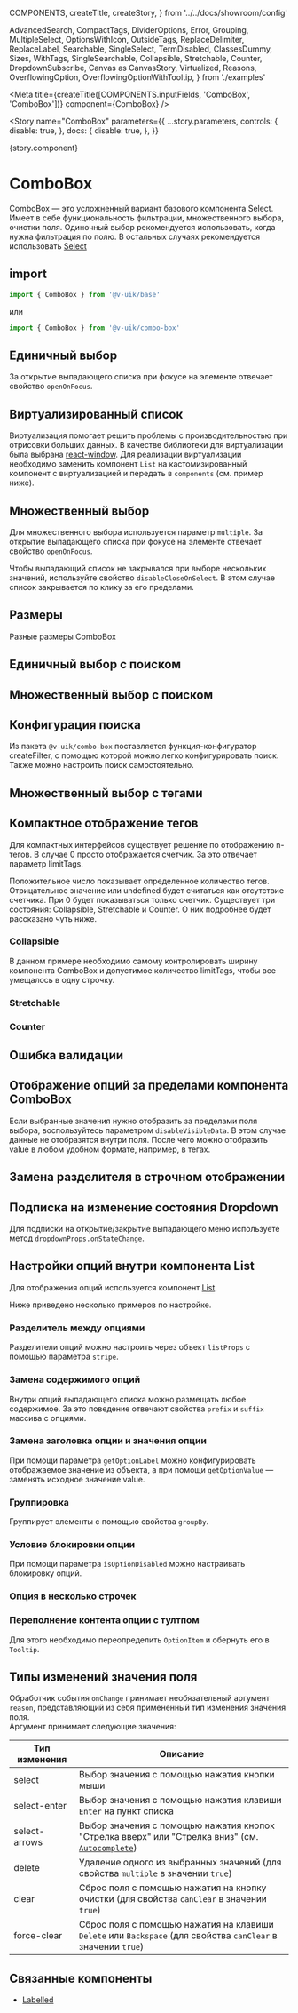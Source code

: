   COMPONENTS,
  createTitle,
  createStory,
} from '../../docs/showroom/config'

  AdvancedSearch,
  CompactTags,
  DividerOptions,
  Error,
  Grouping,
  MultipleSelect,
  OptionsWithIcon,
  OutsideTags,
  ReplaceDelimiter,
  ReplaceLabel,
  Searchable,
  SingleSelect,
  TermDisabled,
  ClassesDummy,
  Sizes,
  WithTags,
  SingleSearchable,
  Collapsible,
  Stretchable,
  Counter,
  DropdownSubscribe,
  Canvas as CanvasStory,
  Virtualized,
  Reasons,
  OverflowingOption,
  OverflowingOptionWithTooltip,
} from './examples'



<Meta
  title={createTitle([COMPONENTS.inputFields, 'ComboBox', 'ComboBox'])}
  component={ComboBox}
/>

<Story
  name="ComboBox"
  parameters={{
    ...story.parameters,
    controls: {
      disable: true,
    },
    docs: {
      disable: true,
    },
  }}
>
  {story.component}
</Story>

# ComboBox

ComboBox — это усложненный вариант базового компонента Select. Имеет в себе функциональность фильтрации, множественного выбора, очистки поля.
Одиночный выбор рекомендуется использовать, когда нужна фильтрация по полю.
В остальных случаях рекомендуется использовать [Select](?path=/docs/поля-ввода-select-select--select)

## import

```ts
import { ComboBox } from '@v-uik/base'
```

или

```ts
import { ComboBox } from '@v-uik/combo-box'
```

## Единичный выбор

За открытие выпадающего списка при фокусе на элементе отвечает свойство `openOnFocus`.

<Canvas withSource="none">
  <SingleSelect />
</Canvas>

<Source language="tsx" code={RawSingleSelect} />

## Виртуализированный список

Виртуализация помогает решить проблемы с производительностью при отрисовки больших данных.
В качестве библиотеки для виртуализации была выбрана [react-window](https://github.com/bvaughn/react-window).
Для реализации виртуализации необходимо заменить компонент `List` на кастомизированный компонент с виртуализацией и передать в `components` (см. пример ниже).

<Canvas withSource="none">
  <Virtualized />
</Canvas>

<Source language="tsx" code={RawVirtualized} />

## Множественный выбор

Для множественного выбора используется параметр `multiple`. За открытие выпадающего списка при фокусе на элементе отвечает свойство `openOnFocus`.

Чтобы выпадающий список не закрывался при выборе нескольких значений, используйте свойство `disableCloseOnSelect`.
В этом случае список закрывается по клику за его пределами.

<Canvas withSource="none">
  <MultipleSelect />
</Canvas>

<Source language="tsx" code={RawMultipleSelect} />

## Размеры

Разные размеры ComboBox

<Canvas withSource="none">
  <Sizes />
</Canvas>

<Source language="tsx" code={RawSizes} />

## Единичный выбор с поиском

<Canvas withSource="none">
  <SingleSearchable />
</Canvas>

<Source language="tsx" code={RawSingleSearchable} />

## Множественный выбор с поиском

<Canvas withSource="none">
  <Searchable />
</Canvas>

<Source language="tsx" code={RawSearchable} />

## Конфигурация поиска

Из пакета `@v-uik/combo-box` поставляется функция-конфигуратор createFilter, с помощью которой можно легко конфигурировать поиск.
Также можно настроить поиск самостоятельно.

<Canvas withSource="none">
  <AdvancedSearch />
</Canvas>

<Source language="tsx" code={RawAdvancedSearch} />

## Множественный выбор с тегами

<Canvas withSource="none">
  <WithTags />
</Canvas>

<Source language="tsx" code={RawWithTags} />

## Компактное отображение тегов

Для компактных интерфейсов существует решение по отображению n-тегов.
В случае 0 просто отображается счетчик. За это отвечает параметр limitTags.

Положительное число показывает определенное количество тегов.
Отрицательное значение или undefined будет считаться как отсутствие счетчика.
При 0 будет показываться только счетчик.
Существует три состояния: Collapsible, Stretchable и Counter.
О них подробнее будет рассказано чуть ниже.

<Canvas withSource="none">
  <CompactTags />
</Canvas>

<Source language="tsx" code={RawCompactTags} />

### Collapsible

В данном примере необходимо самому контролировать ширину компонента ComboBox и допустимое количество limitTags,
чтобы все умещалось в одну строчку.

<Canvas withSource="none">
  <Collapsible />
</Canvas>

<Source language="tsx" code={RawCollapsible} />

### Stretchable

<Canvas withSource="none">
  <Stretchable />
</Canvas>

<Source language="tsx" code={RawStretchable} />

### Counter

<Canvas withSource="none">
  <Counter />
</Canvas>

<Source language="tsx" code={RawCounter} />

## Ошибка валидации

<Canvas withSource="none">
  <Error />
</Canvas>

<Source language="tsx" code={RawError} />

## Отображение опций за пределами компонента ComboBox

Если выбранные значения нужно отобразить за пределами поля выбора, воспользуйтесь параметром `disableVisibleData`.
В этом случае данные не отобразятся внутри поля. После чего можно отобразить value в любом удобном формате, например, в тегах.

<Canvas withSource="none">
  <OutsideTags />
</Canvas>

<Source language="tsx" code={RawOutsideTags} />

## Замена разделителя в строчном отображении

<Canvas withSource="none">
  <ReplaceDelimiter />
</Canvas>

<Source language="tsx" code={RawReplaceDelimiter} />

## Подписка на изменение состояния Dropdown

Для подписки на открытие/закрытие выпадающего меню используете метод `dropdownProps.onStateChange`.

<Canvas withSource="none">
  <DropdownSubscribe />
</Canvas>

<Source language="tsx" code={RawDropdownSubscribe} />

## Настройки опций внутри компонента List

Для отображения опций используется компонент [List](?path=/docs/отображение-данных-list-list--list).

Ниже приведено несколько примеров по настройке.

### Разделитель между опциями

Разделители опций можно настроить через объект `listProps` с помощью параметра `stripe`.

<Canvas withSource="none">
  <DividerOptions />
</Canvas>

<Source language="tsx" code={RawDividerOptions} />

### Замена содержимого опций

Внутри опций выпадающего списка можно размещать любое содержимое. За это поведение отвечают свойства
`prefix` и `suffix` массива с опциями.

<Canvas withSource="none">
  <OptionsWithIcon />
</Canvas>

<Source language="tsx" code={RawOptionsWithIcon} />

### Замена заголовка опции и значения опции

При помощи параметра `getOptionLabel` можно конфигурировать отображаемое значение из объекта, а при помощи
`getOptionValue` — заменять исходное значение value.

<Canvas withSource="none">
  <ReplaceLabel />
</Canvas>

<Source language="tsx" code={RawReplaceLabel} />

### Группировка

Группирует элементы с помощью свойства `groupBy`.

<Canvas withSource="none">
  <Grouping />
</Canvas>

<Source language="tsx" code={RawGrouping} />

### Условие блокировки опции

При помощи параметра `isOptionDisabled` можно настраивать блокировку опций.

<Canvas withSource="none">
  <TermDisabled />
</Canvas>

<Source language="tsx" code={RawTermDisabled} />

### Опция в несколько строчек

<Canvas withSource="none">
  <OverflowingOption />
</Canvas>

<Source language="tsx" code={RawOverflowingOption} />

### Переполнение контента опции с тултпом

Для этого необходимо переопределить `OptionItem` и обернуть его в `Tooltip`.

<Canvas withSource="none">
  <OverflowingOptionWithTooltip />
</Canvas>

<Source language="tsx" code={RawOverflowingOptionWithTooltip} />

## Типы изменений значения поля

Обработчик события `onChange` принимает необязательный аргумент `reason`, представляющий из себя примененный тип изменения значения поля. <br/>
Аргумент принимает следующие значения:

| Тип изменения | Описание                                                                                                                                             |
| ------------- | ---------------------------------------------------------------------------------------------------------------------------------------------------- |
| select        | Выбор значения с помощью нажатия кнопки мыши                                                                                                         |
| select-enter  | Выбор значения с помощью нажатия клавиши `Enter` на пункт списка                                                                                     |
| select-arrows | Выбор значения с помощью нажатия кнопок "Стрелка вверх" или "Стрелка вниз" (см. [`Autocomplete`](?path=/docs/поля-ввода-autocomplete--autocomplete)) |
| delete        | Удаление одного из выбранных значений (для свойства `multiple` в значении `true`)                                                                    |
| clear         | Сброс поля с помощью нажатия на кнопку очистки (для свойства `canClear` в значении `true`)                                                           |
| force-clear   | Сброс поля с помощью нажатия на клавиши `Delete` или `Backspace` (для свойства `canClear` в значении `true`)                                         |

<Canvas withSource="none">
  <Reasons />
</Canvas>

<Source language="tsx" code={RawReasons} />

## Связанные компоненты

- [Labelled](?path=/docs/вспомогательные-компоненты-labelled-labelled--labelled)
